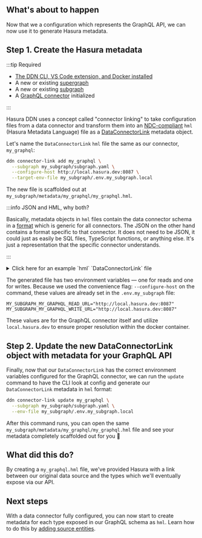 
## What's about to happen

Now that we a configuration which represents the GraphQL API, we can now use it to generate Hasura metadata.

<Thumbnail src="/img/get-started/ERD/create-metadata.png" alt="Create source metadata" width="1000px" />

## Step 1. Create the Hasura metadata

:::tip Required

- [The DDN CLI, VS Code extension, and Docker installed](/getting-started/build/00-prerequisites.mdx)
- A new or existing [supergraph](/getting-started/build/01-init-supergraph.mdx)
- A new or existing [subgraph](/getting-started/build/02-init-subgraph.mdx)
- A [GraphQL connector](/getting-started/build/03-connect-to-data/01-connect-a-source.mdx) initialized

:::

Hasura DDN uses a concept called "connector linking" to take configuration files from a data connector and transform
them into an [NDC-compliant](https://github.com/hasura/ndc-spec) `hml` (Hasura Metadata Language) file as a
[DataConnectorLink](/supergraph-modeling/data-connector-links/) metadata object.

Let's name the `DataConnectorLink` `hml` file the same as our connector, `my_graphql`:

```bash title="Run the following from the root of your project:"
ddn connector-link add my_graphql \
  --subgraph my_subgraph/subgraph.yaml \
  --configure-host http://local.hasura.dev:8087 \
  --target-env-file my_subgraph/.env.my_subgraph.local
```

The new file is scaffolded out at `my_subgraph/metadata/my_graphql/my_graphql.hml`.

:::info JSON and HML, why both?

Basically, metadata objects in `hml` files contain the data connector schema in a
[format](https://github.com/hasura/ndc-spec) which is generic for all connectors. The JSON on the other hand contains a
format specific to that connector. It does not need to be JSON, it could just as easily be SQL files, TypeScript
functions, or anything else. It's just a representation that the specific connector understands.

:::

<details>
  <summary>Click here for an example `hml` `DataConnectorLink` file</summary>

```yaml
kind: DataConnectorLink
version: v1
definition:
  name: my_graphql
  url:
    readWriteUrls:
      read:
        valueFromEnv: MY_SUBGRAPH_MY_GRAPHQL_READ_URL
      write:
        valueFromEnv: MY_SUBGRAPH_MY_GRAPHQL_WRITE_URL
  schema:
    # This is read from the connector schema configuration
  argumentPresets:
    - argument: headers
      value:
        httpHeaders:
          forward:
            - X-Hasura-Admin-Secret
            - Authorization
          additional: {}
```

</details>

The generated file has two environment variables — one for reads and one for writes. Because we used the convenience
flag: `--configure-host` on the command, these values are already set in the `.env.my_subgraph` file:

```env title="Already set for you in .env.my_subgraph"
MY_SUBGRAPH_MY_GRAPHQL_READ_URL="http://local.hasura.dev:8087"
MY_SUBGRAPH_MY_GRAPHQL_WRITE_URL="http://local.hasura.dev:8087"
```

These values are for the GraphQL connector itself and utilize `local.hasura.dev` to ensure proper resolution within the
docker container.

## Step 2. Update the new DataConnectorLink object with metadata for your GraphQL API

Finally, now that our `DataConnectorLink` has the correct environment variables configured for the GraphQL connector, we
can run the `update` command to have the CLI look at config and generate our `DataConnectorLink` metadata in `hml`
format:

```bash
ddn connector-link update my_graphql \
  --subgraph my_subgraph/subgraph.yaml \
  --env-file my_subgraph/.env.my_subgraph.local
```

After this command runs, you can open the same `my_subgraph/metadata/my_graphql/my_graphql.hml` file and see your
metadata completely scaffolded out for you 🎉

## What did this do?

By creating a `my_graphql.hml` file, we've provided Hasura with a link between our original data source and the types
which we'll eventually expose via our API.

## Next steps

With a data connector fully configured, you can now start to create metadata for each type exposed in our GraphQL schema
as `hml`. Learn how to do this by
[adding source entities](/getting-started/build/03-connect-to-data/03-add-source-entities.mdx).
